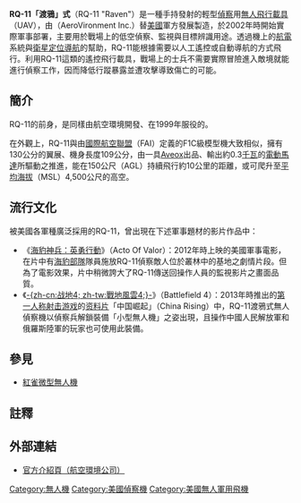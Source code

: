 {{軍用飛機
|名稱= RQ-11渡鴉式
|圖片= [[File:Raven_UAV_flying.jpg|270px]]
|照片說明= 一架飛行中的RQ-11
|圖片2=
|照片說明2=
|類型= [[無人飛行載具|無人飛行載具]]/[[偵察機|偵察機]]
|代號=
|乘員= 0
|首飛= 2001年10月
|服役= 2003年5月
|退役=
|設計=
|生產= {{link-en|航空環境公司|AeroVironment}}
|產量= 超過19,000架
|造價= 
|狀態= 现役
|用戶= [[美國陸軍|美國陸軍]]、[[美國空軍|空軍]]、[[美國海軍陸戰隊|海軍陸戰隊]]、[[美國陸軍特種部隊|陸軍特種部隊]]與多個西方盟國
|衍生自= {{link-en|FQM-151游標犬式無人機|AeroVironment FQM-151 Pointer|FQM-151「游標犬」式無人機}}
|衍生= 太陽能渡鴉（Solar Raven）
|榮譽=
|數據=
|長度= 109公分
|翼展= 130公分
|高度=
|翼面積=
|空重= 1.9公斤
|載重=
|正常起飛重量=
|最大起飛重量=
|發動機=[[Aveox|Aveox]][[電動馬達|電動馬達]]
|推力= 0.3[[千瓦|千瓦]]
|燃油量=
|最大速度= 約30[[節_(單位)|節]]（56公里/小時）
|巡航速度=
|爬升率= 
|實用升限=
|最大升限= 4,500公尺
|最大航程= 10公里（60至90分鐘）
|作戰半徑= 
|巡航半徑= 
|翼負荷=
|推重比=
|最大過載=
|滑跑距離=
|機槍=
|機炮=
|火箭=
|飛彈=
|炸彈=
|其他=
}}
'''RQ-11「渡鴉」式'''（RQ-11 "Raven"）是一種手持發射的輕型[[偵察機|偵察]]用[[無人飛行載具|無人飛行載具]]（UAV），由{{link-en|航空環境公司|AeroVironment}}（AeroVironment Inc.）替[[美國|美國]]軍方發展製造，於2002年時開始實際軍事部署，主要用於戰場上的低空偵察、監視與目標辨識用途。透過機上的[[航電|航電]]系統與[[全球定位系統|衛星定位導航]]的幫助，RQ-11能根據需要以人工遙控或自動導航的方式飛行。利用RQ-11這類的遙控飛行載具，戰場上的士兵不需要實際冒險進入敵境就能進行偵察工作，因而降低行蹤暴露並遭攻擊導致傷亡的可能。

==簡介==
RQ-11的前身，是同樣由航空環境開發、在1999年服役的{{link-en|FQM-151游標犬式無人機|AeroVironment FQM-151 Pointer|FQM-151「游標犬」式無人機}}。

在外觀上，RQ-11與由[[國際航空聯盟|國際航空聯盟]]（FAI）定義的F1C級{{link-en|自由飛行 (模型飛機)|Free flight (model aircraft)|自由飛行}}模型機大致相似，擁有130公分的翼展、機身長度109公分，由一具[[Aveox|Aveox]]出品、輸出約0.3[[千瓦|千瓦]]的[[電動馬達|電動馬達]]所驅動之{{link-en|後推式螺旋槳飛機|Pusher configuration|後推式螺旋槳}}推進，能在150公尺{{link-en|地面高度|Altitude above ground level}}（AGL）持續飛行約10公里的距離，或可爬升至[[平均海拔|平均海拔]]（MSL）4,500公尺的高空。

==流行文化==
被美國各軍種廣泛採用的RQ-11，曾出現在下述軍事題材的影片作品中：
* 《[[海豹神兵：英勇行動|海豹神兵：英勇行動]]》（Acto Of Valor）：2012年時上映的美國軍事電影，在片中有[[海豹部隊|海豹部隊]]隊員施放RQ-11偵察敵人位於叢林中的基地之劇情片段。但為了電影效果，片中稍微誇大了RQ-11傳送回操作人員的監視影片之畫面品質。{{R|AOV}}
* 《[[戰地風雲4|-{zh-cn:战地4; zh-tw:戰地風雲4;}-]]》（Battlefield 4）：2013年時推出的[[第一人称射击游戏|第一人称射击游戏]]的[[资料片|资料片]]「中国崛起」（China Rising）中，RQ-11渡鴉式無人偵察機以偵察兵解鎖裝備「小型無人機」之姿出現，且操作中國人民解放軍和俄羅斯陸軍的玩家也可使用此裝備。

==參見==
*[[紅雀微型無人機|紅雀微型無人機]]

==註釋==
{{reflist|25em|refs=
<ref name="AOV">{{youtube|oJm16nUinkM|《海豹神兵：英勇行動》預告影片}}（電影官方YouTube頻道）</ref>
}}

==外部連結==
* [http://www.avinc.com/uas/small_uas/raven/ 官方介紹頁（航空環境公司）]{{Wayback|url=http://www.avinc.com/uas/small_uas/raven/ |date=20140516113515 }}{{en}}

{{DEFAULTSORT:RQ-11}}
{{Q系列无人机}}

[[Category:無人機|Category:無人機]]
[[Category:美國偵察機|Category:美國偵察機]]
[[Category:美國無人軍用飛機|Category:美國無人軍用飛機]]